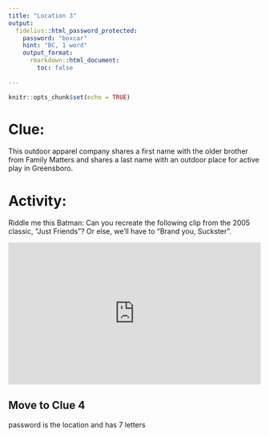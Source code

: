 ```yaml
---
title: "Location 3"
output:
  fidelius::html_password_protected:
    password: "boxcar"
    hint: "BC, 1 word"
    output_format: 
      rmarkdown::html_document:
        toc: false
      
---
```


```r
knitr::opts_chunk$set(echo = TRUE)
```


# Clue:
This outdoor apparel company shares a first name with the older brother from Family Matters and shares a last name with an outdoor place for active play in Greensboro.


# Activity: 
Riddle me this Batman: Can you recreate the following clip from the 2005 classic, "Just Friends"? Or else, we'll have to "Brand you, Suckster".


<div style="position: relative; width: 100%; padding-bottom: 56.25%;">
<iframe style="position:absolute; width:100%; height:100%;"
src="https://memes.getyarn.io/yarn-clip/56b47158-3daf-42a1-ae38-229848da1c5a/embed?autoplay=false&responsive=true"
frameborder="0"></iframe>
</div>


## Move to Clue 4
password is the location and has 7 letters